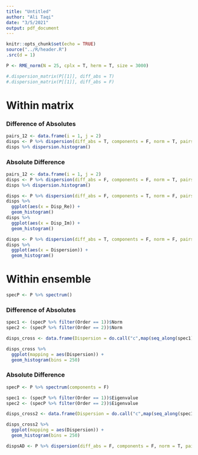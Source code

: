 ```yaml
---
title: "Untitled"
author: "Ali Taqi"
date: "3/5/2021"
output: pdf_document
---
```


```r
knitr::opts_chunk$set(echo = TRUE)
source("../R/header.R")
.src(d = 1)
```

```r
P <- RME_norm(N = 25, cplx = T, herm = T, size = 3000)
```

```r
#.dispersion_matrix(P[[1]], diff_abs = T)
#.dispersion_matrix(P[[1]], diff_abs = F)
```

\newpage

# Within matrix

### Difference of Absolutes

```r
pairs_12 <- data.frame(i = 1, j = 2)
disps <- P %>% dispersion(diff_abs = T, components = F, norm = T, pairs = pairs_12)
disps %>% dispersion.histogram()
```

### Absolute Difference

```r
pairs_12 <- data.frame(i = 1, j = 2)
disps <- P %>% dispersion(diff_abs = F, components = F, norm = T, pairs = pairs_12)
disps %>% dispersion.histogram()
```

```r
disps <- P %>% dispersion(diff_abs = F, components = T, norm = F, pairs = pairs_12)
disps %>%
  ggplot(aes(x = Disp_Re)) +
  geom_histogram()
disps %>%
  ggplot(aes(x = Disp_Im)) +
  geom_histogram()
```

```r
disps <- P %>% dispersion(diff_abs = T, components = F, norm = F, pairs = pairs_12)
disps %>%
  ggplot(aes(x = Dispersion)) +
  geom_histogram()
```


\newpage

# Within ensemble

```r
specP <- P %>% spectrum()
```

### Difference of Absolutes

```r
spec1 <- (specP %>% filter(Order == 1))$Norm
spec2 <- (specP %>% filter(Order == 2))$Norm
```

```r
disps_cross <- data.frame(Dispersion = do.call("c",map(seq_along(spec1), function(x){x - spec2})))
```

```r
disps_cross %>%
  ggplot(mapping = aes(Dispersion)) +
  geom_histogram(bins = 250)
```


### Absolute Difference

```r
specP <- P %>% spectrum(components = F)
```


```r
spec1 <- (specP %>% filter(Order == 1))$Eigenvalue
spec2 <- (specP %>% filter(Order == 2))$Eigenvalue
```

```r
disps_cross2 <- data.frame(Dispersion = do.call("c",map(seq_along(spec1), function(x){abs(x - spec2)})))
```

```r
disps_cross2 %>%
  ggplot(mapping = aes(Dispersion)) +
  geom_histogram(bins = 250)
```

```r
dispsAD <- P %>% dispersion(diff_abs = F, components = F, norm = T, pairs = pairs_12)
```



